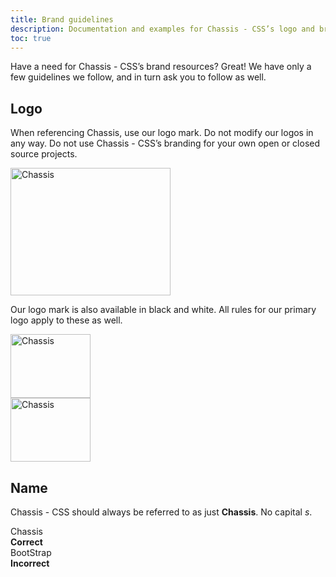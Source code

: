 ```yaml
---
title: Brand guidelines
description: Documentation and examples for Chassis - CSS’s logo and brand usage guidelines.
toc: true
---
```


Have a need for Chassis - CSS’s brand resources? Great! We have only a few guidelines we follow, and in turn ask you to follow as well.

## Logo

When referencing Chassis, use our logo mark. Do not modify our logos in any way. Do not use Chassis - CSS’s branding for your own open or closed source projects.

<div class="cxd-brand-item px-xsmall py-xlarge mb-medium border rounded-3">
  <img class="d-block img-fluid mx-auto" src="/docs/[[config:docs_version]]/assets/brand/chassis-logo.svg" alt="Chassis" width="256" height="204" />
</div>

Our logo mark is also available in black and white. All rules for our primary logo apply to these as well.

<div class="cxd-brand-logos d-small-flex text-center bg-light rounded-3 overflow-hidden w-100 mb-medium">
  <div class="cxd-brand-item w-100 px-xsmall py-xlarge">
    <img src="/docs/[[config:docs_version]]/assets/brand/chassis-logo-black.svg" alt="Chassis" width="128" height="102" loading="lazy" />
  </div>
  <div class="cxd-brand-item w-100 px-xsmall py-xlarge inverse">
    <img src="/docs/[[config:docs_version]]/assets/brand/chassis-logo-white.svg" alt="Chassis" width="128" height="102" loading="lazy" />
  </div>
</div>

## Name

Chassis - CSS should always be referred to as just **Chassis**. No capital _s_.

<div class="cxd-brand-logos d-small-flex text-center border rounded-3 overflow-hidden w-100 mb-medium">
  <div class="cxd-brand-item w-100 px-xsmall py-xlarge">
    <div class="h3">Chassis</div>
    <strong class="text-success">Correct</strong>
  </div>
  <div class="cxd-brand-item w-100 px-xsmall py-xlarge">
    <div class="h3 fg-subtle">BootStrap</div>
    <strong class="text-danger">Incorrect</strong>
  </div>
</div>
